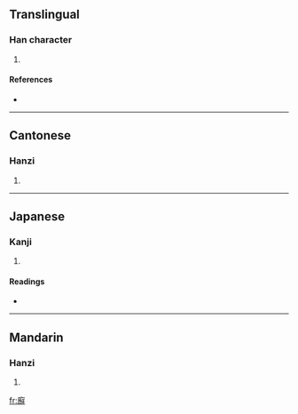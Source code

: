 ==Translingual==

===Han character===
{{Han char|rn=53|rad=广|as=17|sn=20|four=0015<sub>1</sub>|canj=戈弓火手 (INFQ)}}

# {{defn|Han|sort=广17}}

====References====
* {{Han ref|kx=0352.130|dkj=09544|dj=0665.300|hdz=20908.160|uh=5EEF|ud=24303|bh=F447|bd=62535}}

----

==Cantonese==

===Hanzi===
{{yue-hanzi|jyut=|y=sin2}}

# {{defn|Cantonese}}

----

==Japanese==

===Kanji===
{{ja-kanji|grade=|rs=广17}}

# {{defn|Japanese}}

====Readings====
* {{ja-readings|on=[[せん]] (sen)|kun=[[こめぐら]] (komegura)}}

----

==Mandarin==

===Hanzi===
{{cmn-hanzi|pin=[[xiān]] ([[xian1]])|wg=hsien<sup>1</sup>}}

# {{defn|Mandarin}}

[[fr:廯]]